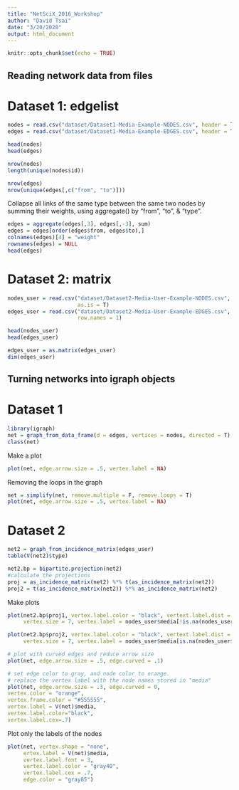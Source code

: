 ```yaml
---
title: "NetSciX_2016_Workshop"
author: "David Tsai"
date: "3/20/2020"
output: html_document
---
```


```r
knitr::opts_chunk$set(echo = TRUE)
```

## Reading network data from files
# Dataset 1: edgelist
```r
nodes = read.csv("dataset/Dataset1-Media-Example-NODES.csv", header = T, as.is = T)
edges = read.csv("dataset/Dataset1-Media-Example-EDGES.csv", header = T, as.is = T)

head(nodes)
head(edges)

nrow(nodes)
length(unique(nodes$id))

nrow(edges)
nrow(unique(edges[,c("from", "to")]))
```


Collapse all links of the same type between the same two nodes by summing their weights, using aggregate() by “from”, “to”, & “type”. 
```r
edges = aggregate(edges[,3], edges[,-3], sum)
edges = edges[order(edges$from, edges$to),]
colnames(edges)[4] = "weight"
rownames(edges) = NULL
head(edges)
```


# Dataset 2: matrix
```r
nodes_user = read.csv("dataset/Dataset2-Media-User-Example-NODES.csv", header = T, 
                      as.is = T)
edges_user = read.csv("dataset/Dataset2-Media-User-Example-EDGES.csv", header = T, 
                      row.names = 1)

head(nodes_user)
head(edges_user)
```

```r
edges_user = as.matrix(edges_user)
dim(edges_user)
```


## Turning networks into igraph objects
# Dataset 1
```r
library(igraph)
net = graph_from_data_frame(d = edges, vertices = nodes, directed = T)
class(net)
```

Make a plot
```r
plot(net, edge.arrow.size = .5, vertex.label = NA)
```

Removing the loops in the graph
```r
net = simplify(net, remove.multiple = F, remove.loops = T)
plot(net, edge.arrow.size = .5, vertex.label = NA)
```

# Dataset 2
```r
net2 = graph_from_incidence_matrix(edges_user)
table(V(net2)$type)

net2.bp = bipartite.projection(net2)
#calculate the projections
proj = as_incidence_matrix(net2) %*% t(as_incidence_matrix(net2))
proj2 = t(as_incidence_matrix(net2)) %*% as_incidence_matrix(net2)
```

Make plots
```r
plot(net2.bp$proj1, vertex.label.color = "black", vertext.label.dist = 1,
     vertex.size = 7, vertex.label = nodes_user$media[!is.na(nodes_user$media.type)])

plot(net2.bp$proj2, vertex.label.color = "black", vertext.label.dist = 1,
     vertex.size = 7, vertex.label = nodes_user$media[is.na(nodes_user$media.type)])
```

```r
# plot with curved edges and reduce arrow size
plot(net, edge.arrow.size = .5, edge.curved = .1)
```

```r
# set edge color to gray, and node color to orange.
# replace the vertex label with the node names stored in "media"
plot(net, edge.arrow.size = .3, edge.curved = 0,
vertex.color = "orange", 
vertex.frame.color = "#555555", 
vertex.label = V(net)$media, 
vertex.label.color="black", 
vertex.label.cex=.7)
```

Plot only the labels of the nodes
```r
plot(net, vertex.shape = "none", 
     ertex.label = V(net)$media, 
     vertex.label.font = 3, 
     vertex.label.color = "gray40", 
     vertex.label.cex = .7, 
     edge.color = "gray85")
```